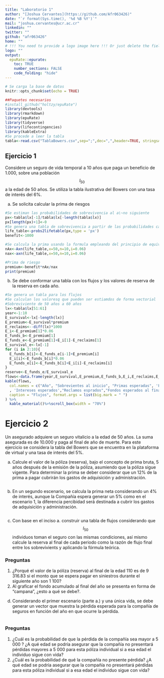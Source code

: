 ```yaml
---
title: "Laboratorio 1"
author: "[Joshua Cervantes](https://github.com/Afr063426)"
date: "`r format(Sys.time(), '%d %B %Y')`"
mail: "joshua.cervantes@ucr.ac.cr"
linkedin: ""
twitter: ""
github: "afr063426"
home: ""
# !!! You need to provide a logo image here !!! Or just delete the field for no logo
logo: ""
output:
  epuRate::epurate:
    toc: TRUE
    number_sections: FALSE
    code_folding: "hide"
---
```


```r
# Se carga la base de datos
knitr::opts_chunk$set(echo = TRUE)

##Paquetes necesarios
#install_github("holtzy/epuRate")
library(devtools)
library(rmarkdown)
library(epuRate)
library(tidyverse)
library(lifecontingencies)
library(kableExtra)
#Se procede a leer la tabla
tabla<-read.csv("TablaBowers.csv",sep=";",dec=",",header=TRUE, stringsAsFactors = FALSE)
```
## Ejercicio 1
Considere un seguro de vida temporal a 10 años que paga un beneficio de 1.000, sobre una población $$l_{50}$$ a la edad de 50 años. Se utiliza la tabla ilustrativa del Bowers
con una tasa de interés del 6%.

a. Se solicita calcular la prima de riesgos 

```r
#Se estiman las probabilidades de sobrevivencia al a\~no siguiente
px<-tabla$lx[-1]/tabla$lx[-length(tabla$lx)]
px[length(px)+1]<-0
#Se genera una tabla de sobrevivencia a partir de las probabilidades calculadas
life_table<-probs2lifetable(px,type = 'px')
benefit<-1000

#Se calcula la prima usando la formula empleando del principio de equivalencia
nAx<-Axn(life_table,x=50,n=10,i=0.06)
nax<-axn(life_table,x=50,n=10,i=0.06)

#Prima de riesgo
premium<-benefit*nAx/nax
print(premium)
```

b. Se debe conformar una tabla con los flujos y los valores de reserva de la reserva en cada año.

```r
#Se genera un tabla para los flujos
#Se calculan los valoresq que pueden ser estiamdos de forma vectorial
#Sobreviviente de 50 años a 60 años
lx<-tabla$lx[51:61]
year<-1:10
E_survival<-lx[-length(lx)]
E_premium<-E_survival*premium
E_reclaims<--diff(lx)*1000
E_i<-E_premium[1]*0.06
E_funds_b<-E_premium[1]
E_funds_e<-E_premium[1]+E_i[1]-E_reclaims[1]
E_survival_e<-lx[-1]
for (i in 2:10){
  E_funds_b[i]<-E_funds_e[i-1]+E_premium[i]
  E_i[i]<-E_funds_b[i]*0.06
  E_funds_e[i]<-E_funds_b[i]+E_i[i]-E_reclaims[i]
}
reserve<-E_funds_e/E_survival_e
flows<-data.frame(year,E_survival,E_premium,E_funds_b,E_i,E_reclaims,E_funds_e,reserve)
kable(flows,
  col.names = c("Año", "Sobrevientes al inicio", "Primas esperadas", 'Fondos esperados al inicio'
  , 'Intereses esperados',"Reclamos esprados","Fondos esperados al final","Reserva"),
  caption = "Flujos", format.args = list(big.mark = " ")
) %>%
  kable_material()%>%scroll_box(width = "70%")
```

# Ejercicio 2
Un asegurado adquiere un seguro vitalicio a la edad de 50 años. La suma asegurada es de 10.000
y paga al final de año de muerte. Para este ejercicio se considera la tabla del Bowers que se encuentra
en la plataforma de virtual y una tasa de interés del 5%.

a.  Calcule el valor de la póliza (reserva), bajo el concepto de prima bruta, 5 años después de la emisión de la póliza, 
asumiendo que la póliza sigue vigente. Para determinar la prima se deber considerar que un 12% de la prima a pagar
cubrirán los gastos de adquisición y administración.

```r

```

b. En un segundo escenario, se calcula la prima neta considerando un 4% de interés, aunque la Compañía espera
generar un 5% como en el escenario 1, la diferencia percibidad será destinada a cubrir los gastos de adquisición y administración.
```r

```

c. Con base en el inciso a. construir una tabla de flujos considerando que $$l_{50}$$ individuos toman el seguro con las mismas condiciones,
así mismo calcule la reserva al final de cada periodo como la razón de flujo final entre los sobrevivients y aplicando la fórmula teórica.

### Preguntas

1. ¿Porqué el valor de la póliza (reserva) al final de la edad 110 es de 9 316.83 si el monto
que se espera pagar en siniestros durante el siguiente año son 1 100?
2. Al graficar el fondo acumulado al final del año se presenta en forma de "campana", ¿esto a qué se debe?.


d. Considerando el primer escenario (parte a.) y una única vida, se debe generar un vector que muestra la pérdida esperada para la compañía de seguros en función
del año en que ocurre la pérdida. 

```r


```

### Preguntas 
1. ¿Cuál es la probabilidad de que la pérdida de la compañía sea mayor a 5 000
? ¿A qué edad se podría asegurar que la compañía no presentará pérdidas mayores a 5 000 para esta póliza individual si 
a esa edad el individuo sigue con vida?
2. ¿Cuál es la probabilidad de qué la compañía no presente pérdida? ¿A qué edad se podría
asegurar que la compañía no presentará pérdidas para esta póliza individual si a esa edad el individuo
sigue con vida?